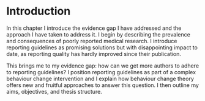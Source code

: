 # Introduction

In this chapter I introduce the evidence gap I have addressed and the approach I have taken to address it. I begin by describing the prevalence and consequences of poorly reported medical research. I introduce reporting guidelines as promising solutions but with disappointing impact to date, as reporting quality has hardly improved since their publication. 

This brings me to my evidence gap: how can we get more authors to adhere to reporting guidelines? I position reporting guidelines as part of a complex behaviour change intervention and I explain how behaviour change theory offers new and fruitful approaches to answer this question. I then outline my aims, objectives, and thesis structure.